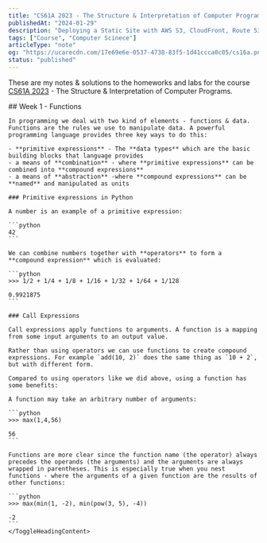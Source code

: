 ```yaml
---
title: "CS61A 2023 - The Structure & Interpretation of Computer Programs"
publishedAt: "2024-01-29"
description: "Deploying a Static Site with AWS S3, CloudFront, Route 53 & Terrafrom."
tags: ["Course", "Computer Scinece"]
articleType: "note"
og: "https://ucarecdn.com/17e69e6e-0537-4738-83f5-1d41ccca0c05/cs16a.png"
status: "published"
---
```


These are my notes & solutions to the homeworks and labs for the course [CS61A 2023](https://inst.eecs.berkeley.edu/~cs61a/fa23/) - The Structure & Interpretation of Computer Programs.

<ToggleHeading>
<ToggleHeadingTitle>
## Week 1 - Functions
</ToggleHeadingTitle>

<ToggleHeadingContent>

    In programming we deal with two kind of elements - functions & data. Functions are the rules we use to manipulate data. A powerful programming language provides three key ways to do this:

    - **primitive expressions** - The **data types** which are the basic building blocks that language provides
    - a means of **combination** - where **primitive expressions** can be combined into **compound expressions**
    - a means of **abstraction** -where **compound expressions** can be **named** and manipulated as units

    ### Primitive expressions in Python

    A number is an example of a primitive expression:

    ```python
    42
    ```

    We can combine numbers together with **operators** to form a **compound expression** which is evaluated:

    ```python
    >>> 1/2 + 1/4 + 1/8 + 1/16 + 1/32 + 1/64 + 1/128

    0.9921875
    ```

    ### Call Expressions

    Call expressions apply functions to arguments. A function is a mapping from some input arguments to an output value.

    Rather than using operators we can use functions to create compound expressions. For example `add(10, 2)` does the same thing as `10 + 2`, but with different form.

    Compared to using operators like we did above, using a function has some benefits:

    A function may take an arbitrary number of arguments:

    ```python
    >>> max(1,4,56)

    56
    ```

    Functions are more clear since the function name (the operator) always precedes the operands (the arguments) and the arguments are always wrapped in parentheses. This is especially true when you nest functions - where the arguments of a given function are the results of other functions:

    ```python
    >>> max(min(1, -2), min(pow(3, 5), -4))

    -2
    ```
    </ToggleHeadingContent>

</ToggleHeading>
